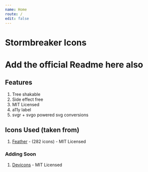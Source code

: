 ```yaml
---
name: Home
route: /
edit: false
---
```


# Stormbreaker Icons

# Add the official Readme here also

## Features

1. Tree shakable
2. Side effect free
3. MIT Licensed
4. a11y label
5. svgr + svgo powered svg conversions

## Icons Used (taken from)

1. [Feather](https://feathericons.com) - (282 icons) - MIT Licensed

### Adding Soon
1. [Devicons](http://vorillaz.github.io/devicons/#/main) - MIT Licensed
